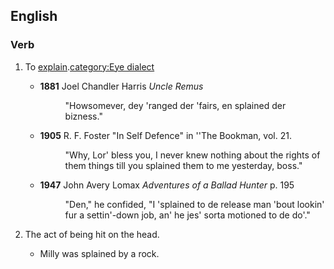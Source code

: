 ==English==
===Verb===
{{en-verb}}
#{{slang}} To [[explain]].[[category:Eye dialect]]
#*'''1881''' Joel Chandler Harris ''Uncle Remus''
#*:"Howsomever, dey 'ranged der 'fairs, en splained der bizness."
#*'''1905''' R. F. Foster "In Self Defence" in ''The Bookman, vol. 21.
#*:"Why, Lor' bless you, I never knew nothing about the rights of them things till you splained them to me yesterday, boss."
#*'''1947''' John Avery Lomax ''Adventures of a Ballad Hunter'' p. 195
#*:"Den," he confided, "I 'splained to de release man 'bout lookin' fur a settin'-down job, an' he jes' sorta motioned to de do'."
#{{rfv-sense}}The act of being hit on the head.
#*Milly was splained by a rock.